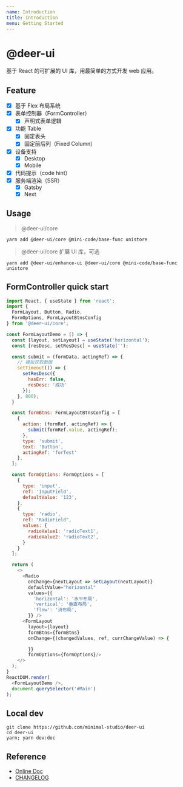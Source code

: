 ```yaml
---
name: Introduction
title: Introduction
menu: Getting Started
---
```


# @deer-ui

基于 React 的可扩展的 UI 库，用最简单的方式开发 web 应用。

## Feature

- [x] 基于 Flex 布局系统
- [x] 表单控制器（FormController）
  - [x] 声明式表单逻辑
- [x] 功能 Table
  - [x] 固定表头
  - [x] 固定前后列（Fixed Column）
- [x] 设备支持
  - [x] Desktop
  - [x] Mobile
- [x] 代码提示（code hint）
- [x] 服务端渲染（SSR）
  - [x] Gatsby
  - [x] Next

## Usage

> @deer-ui/core

```shell
yarn add @deer-ui/core @mini-code/base-func unistore
```

> @deer-ui/core 扩展 UI 库，可选

```shell
yarn add @deer-ui/enhance-ui @deer-ui/core @mini-code/base-func unistore
```

## FormController quick start

```js
import React, { useState } from 'react';
import {
  FormLayout, Button, Radio,
  FormOptions, FormLayoutBtnsConfig
} from '@deer-ui/core';

const FormLayoutDemo = () => {
  const [layout, setLayout] = useState('horizontal');
  const [resDesc, setResDesc] = useState('');

  const submit = (formData, actingRef) => {
    // 模拟获取数据
    setTimeout(() => {
      setResDesc({
        hasErr: false,
        resDesc: '成功'
      });
    }, 800);
  }

  const formBtns: FormLayoutBtnsConfig = [
    {
      action: (formRef, actingRef) => {
        submit(formRef.value, actingRef);
      },
      type: 'submit',
      text: 'Button',
      actingRef: 'forTest'
    },
  ];

  const formOptions: FormOptions = [
    {
      type: 'input',
      ref: 'InputField',
      defaultValue: '123',
    },
    {
      type: 'radio',
      ref: "RadioField",
      values: {
        radioValue1: 'radioText1',
        radioValue2: 'radioText2',
      }
    }
  ];

  return (
    <>
      <Radio
        onChange={nextLayout => setLayout(nextLayout)}
        defaultValue="horizontal"
        values={{
          'horizontal': '水平布局',
          'vertical': '垂直布局',
          'flow': '流布局',
        }} />
      <FormLayout
        layout={layout}
        formBtns={formBtns}
        onChange={(changedValues, ref, currChangeValue) => {

        }}
        formOptions={formOptions}/>
    </>
  );
}
ReactDOM.render(
  <FormLayoutDemo />,
  document.querySelector('#Main')
);
```

## Local dev

```shell
git clone https://github.com/minimal-studio/deer-ui
cd deer-ui
yarn; yarn dev:doc
```

## Reference

- [Online Doc](https://ui.thinkmore.xyz/)
- [CHANGELOG](./CHANGELOG.md)
